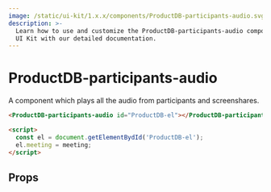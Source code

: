 ```yaml
---
image: /static/ui-kit/1.x.x/components/ProductDB-participants-audio.svg
description: >-
  Learn how to use and customize the ProductDB-participants-audio component in ProductDB's
  UI Kit with our detailed documentation.
---
```


# ProductDB-participants-audio

A component which plays all the audio from participants and screenshares.

```html
<ProductDB-participants-audio id="ProductDB-el"></ProductDB-participants-audio>

<script>
  const el = document.getElementBydId('ProductDB-el');
  el.meeting = meeting;
</script>
```

## Props

<PropsTable of="ProductDB-participants-audio" />

<head>
  <title>UI Kit ProductDB-participants-audio</title>
</head>

